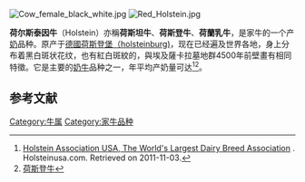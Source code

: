 {{expand english|time=2018-06-17T09:08:30+00:00}}
[[Image:Cow_female_black_white.jpg|right]]
[[File:Red_Holstein.jpg|right]]

'''荷尔斯泰因牛'''（Holstein）亦稱'''荷斯坦牛'''、'''荷斯登牛'''、'''荷蘭乳牛'''，是家牛的一个产[[牛奶|奶]]品种。原产于[[荷蘭王國|德國荷斯登堡（holsteinburg)]]，现在已经遍及世界各地，身上分布着黑白斑状花纹，也有紅白斑紋的，與埃及薩卡拉墓地群4500年前壁畫有相同特徵。它是主要的[[奶牛|奶牛]]品种之一，年平均产奶量可达{{Convert|22,530|lb||abbr=}}<ref name=":0">[http://www.holsteinusa.com/ Holstein Association USA, The World's Largest Dairy Breed Association] {{Wayback|url=http://www.holsteinusa.com/ |date=20170806205424 }}. Holsteinusa.com. Retrieved on 2011-11-03.</ref><ref>[http://www.shennong.net.cn/shennong/niu/cow/hstn.htm 荷斯登牛]{{dead link}}</ref>。

==参考文献==
<div class="references-small">
<references></references>
</div>

[[Category:牛属|Category:牛属]]
[[Category:家牛品种|Category:家牛品种]]
{{animal-stub}}